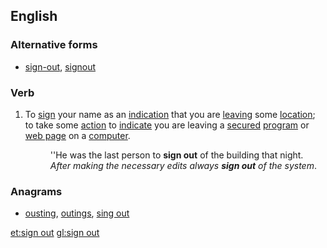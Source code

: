 ==English==

===Alternative forms===
* [[sign-out]], [[signout]]

===Verb===
{{en-verb|signs out|signing out|signed out|signed out}}

# To [[sign]] your name as an [[indication]] that you are [[leaving]] some [[location]]; to take some [[action]] to [[indicate]] you are leaving a [[secured]] [[program]] or [[web page]] on a [[computer]].
#: ''He was the last person to '''sign out''' of the building that night.
#: ''After making the necessary edits always '''sign out''' of the system''.

===Anagrams===
* [[ousting#English|ousting]], [[outings#English|outings]], [[sing out#English|sing out]]

[[et:sign out]]
[[gl:sign out]]